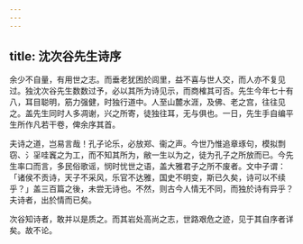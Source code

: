 ```yaml
---
---
---
```

title: 沈次谷先生诗序
---



余少不自量，有用世之志。而垂老犹困於闾里，益不喜与世人交，而人亦不复见过。独沈次谷先生数数过予，必以其所为诗见示，而商榷其可否。先生今年七十有八，耳目聪明，筋力强健，时独行道中。人至山麓水涯，及佛、老之宫，往往见之。盖先生同时人多凋谢，兴之所寄，徒独往耳，无与俱也。一日，先生手自编平生所作凡若干卷，俾余序其首。

夫诗之道，岂易言哉！孔子论乐，必放郑、衞之声。今世乃惟追章琢句，模拟剽窃、氵㸒哇竁之为工，而不知其所为，敝一生以为之，徒为孔子之所放而已。今先生率口而言，多民俗歌谣，悯时忧世之语，盖大雅君子之所不废者。文中子谓：「诸侯不贡诗，天子不采风，乐官不达雅，国史不明变，斯已久矣，诗可以不续乎？」盖三百篇之後，未尝无诗也。不然，则古今人情无不同，而独於诗有异乎？夫诗者，出於情而已矣。

次谷知诗者，敢并以是质之。而其岩处高尚之志，世路艰危之迹，见于其自序者详矣。故不论。